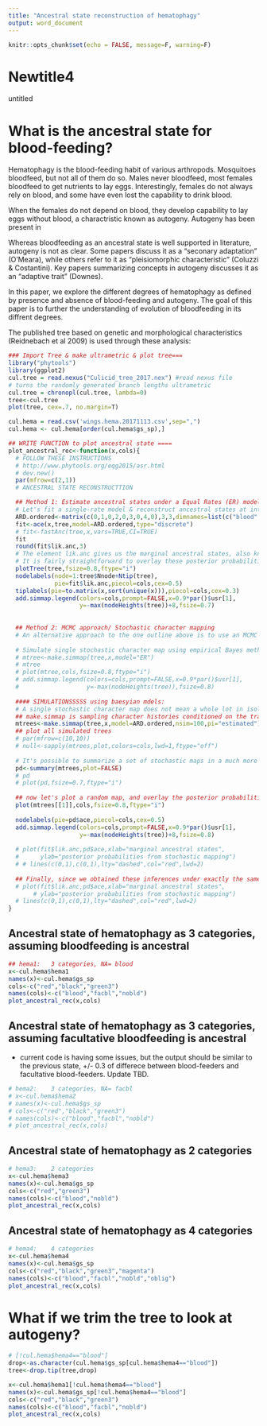 ```yaml
---
title: "Ancestral state reconstruction of hematophagy"
output: word_document
---
```


```r
knitr::opts_chunk$set(echo = FALSE, message=F, warning=F)
```
# Newtitle4
untitled

# What is the ancestral state for blood-feeding?
Hematophagy is the blood-feeding habit of various arthropods. Mosquitoes bloodfeed, but not all of them do so. Males never bloodfeed, most females bloodfeed to get nutrients to lay eggs. Interestingly, females do not always rely on blood, and some have even lost the capability to drink blood. 

When the females do not depend on blood, they develop capability to lay eggs without blood, a charactristic known as autogeny. Autogeny has been present in 

Whereas bloodfeeding as an ancestral state is well supported in literature, autogeny is not as clear. Some papers discuss it as a "seconary adaptation" (O'Meara), while others refer to it as "pleisiomorphic characteristic" (Coluzzi & Costantini).  Key papers summarizing concepts in autogeny discusses it as an "adaptive trait" (Downes).

In this paper, we explore the different degrees of hematophagy as defined by presence and absence of blood-feeding and autogeny. The goal of this paper is to further the understanding of evolution of bloodfeeding in its diffrent degrees. 

The published tree based on genetic and morphological characteristics (Reidnebach et al 2009) is used through these analysis:
```r
### Import Tree & make ultrametric & plot tree===
library("phytools")
library(ggplot2)
cul.tree = read.nexus("Culicid_tree_2017.nex") #read nexus file
# turns the randomly generated branch lengths ultrametric
cul.tree = chronopl(cul.tree, lambda=0)
tree<-cul.tree
plot(tree, cex=.7, no.margin=T)

cul.hema = read.csv('wings.hema.20171113.csv',sep=",")
cul.hema <- cul.hema[order(cul.hema$gs_sp),]

## WRITE FUNCTION to plot ancestral state ==== 
plot_ancestral_rec<-function(x,cols){
  # FOLLOW THESE INSTRUCTIONS
  # http://www.phytools.org/eqg2015/asr.html
  # dev.new()
  par(mfrow=c(2,1))
  # ANCESTRAL STATE RECONSTRUCTTION

  ## Method 1: Estimate ancestral states under a Equal Rates (ER) model
  # Let's fit a single-rate model & reconstruct ancestral states at internal nodes in the tree.
  ARD.ordered<-matrix(c(0,1,0,2,0,3,0,4,0),3,3,dimnames=list(c("blood","facbl","nobld"),c("blood","facbl","nobld")))
  fit<-ace(x,tree,model=ARD.ordered,type="discrete")
  # fit<-fastAnc(tree,x,vars=TRUE,CI=TRUE)
  fit
  round(fit$lik.anc,3)
  # The element lik.anc gives us the marginal ancestral states, also known as the 'empirical Bayesian posterior probabilities.'
  # It is fairly straightforward to overlay these posterior probabilities on the tree:
  plotTree(tree,fsize=0.8,ftype="i")
  nodelabels(node=1:tree$Nnode+Ntip(tree),
             pie=fit$lik.anc,piecol=cols,cex=0.5)
  tiplabels(pie=to.matrix(x,sort(unique(x))),piecol=cols,cex=0.3)
  add.simmap.legend(colors=cols,prompt=FALSE,x=0.9*par()$usr[1], 
                    y=-max(nodeHeights(tree))+8,fsize=0.7)
  
  
  ## Method 2: MCMC approach/ Stochastic character mapping
  # An alternative approach to the one outline above is to use an MCMC approach to sample character histories from their posterior probability distribution. This is called stochastic character mapping (Huelsenbeck et al. 2003). The model is the same but in this case we get a sample of unambiguous histories for our discrete character's evolution on the tree - rather than a probability distribution for the character at nodes.
  
  # Simulate single stochastic character map using empirical Bayes method
  # mtree<-make.simmap(tree,x,model="ER")
  # mtree
  # plot(mtree,cols,fsize=0.8,ftype="i")
  # add.simmap.legend(colors=cols,prompt=FALSE,x=0.9*par()$usr[1],
  #                   y=-max(nodeHeights(tree)),fsize=0.8)
  
  #### SIMULATIONSSSSS using baesyian mdels:
  # A single stochastic character map does not mean a whole lot in isolation - we need to look at the whole distribution from a sample of stochastic maps. This can be a bit overwhelming. The following code generates 100 stochastic character maps from our dataset, which could be plotted but I removed the actual plot and saved the simulation:
  ## make.simmap is sampling character histories conditioned on the transition matrix
  mtrees<-make.simmap(tree,x,model=ARD.ordered,nsim=100,pi="estimated")
  ## plot all simulated trees
  # par(mfrow=c(10,10))
  # null<-sapply(mtrees,plot,colors=cols,lwd=1,ftype="off")
  
  # It's possible to summarize a set of stochastic maps in a much more meaningful way. For instance, we can estimate the number of changes of each type, the proportion of time spent in each state, and the posterior probabilities that each internal node is in each state, under our model. For example:
  pd<-summary(mtrees,plot=FALSE)
  # pd 
  # plot(pd,fsize=0.7,ftype="i")
  
  ## now let's plot a random map, and overlay the posterior probabilities
  plot(mtrees[[1]],cols,fsize=0.8,ftype="i")
  
  nodelabels(pie=pd$ace,piecol=cols,cex=0.5)
  add.simmap.legend(colors=cols,prompt=FALSE,x=0.9*par()$usr[1],
                    y=-max(nodeHeights(tree))+8,fsize=0.8)
  
  # plot(fit$lik.anc,pd$ace,xlab="marginal ancestral states",
  #      ylab="posterior probabilities from stochastic mapping")
  # # lines(c(0,1),c(0,1),lty="dashed",col="red",lwd=2)
  
  ## Finally, since we obtained these inferences under exactly the same model, let's compare the posterior probabilities from stochastic mapping with our marginal ancestral states. In the former case, our probabilities were obtained by sampling from the joint (rather than marginal) probability distribution for the ancestral states.
  # plot(fit$lik.anc,pd$ace,xlab="marginal ancestral states",
       # ylab="posterior probabilities from stochastic mapping")
  # lines(c(0,1),c(0,1),lty="dashed",col="red",lwd=2)
}

``` 

## Ancestral state of hematophagy as 3 categories, assuming bloodfeeding is ancestral

```r
## hema1:	3 categories, NA= blood
x<-cul.hema$hema1
names(x)<-cul.hema$gs_sp
cols<-c("red","black","green3")
names(cols)<-c("blood","facbl","nobld")
plot_ancestral_rec(x,cols)
```

## Ancestral state of hematophagy as 3 categories, assuming facultative bloodfeeding is ancestral
* current code is having some issues, but the output should be similar to the previous state, +/- 0.3 of differece between blood-feeders and facultative blood-feeders. Update TBD.
```r
# hema2:	3 categories, NA= facbl
# x<-cul.hema$hema2
# names(x)<-cul.hema$gs_sp
# cols<-c("red","black","green3")
# names(cols)<-c("blood","facbl","nobld")
# plot_ancestral_rec(x,cols)
```

## Ancestral state of hematophagy as 2 categories
```r
# hema3:	2 categories
x<-cul.hema$hema3
names(x)<-cul.hema$gs_sp
cols<-c("red","green3")
names(cols)<-c("blood","nobld")
plot_ancestral_rec(x,cols)
```

## Ancestral state of hematophagy as 4 categories

```r
# hema4:	4 categories
x<-cul.hema$hema4
names(x)<-cul.hema$gs_sp
cols<-c("red","black","green3","magenta")
names(cols)<-c("blood","facbl","nobld","oblig")
plot_ancestral_rec(x,cols)
```

# What if we trim the tree to look at autogeny?

```r
# [!cul.hema$hema4=="blood"]
drop<-as.character(cul.hema$gs_sp[cul.hema$hema4=="blood"])
tree<-drop.tip(tree,drop)

x<-cul.hema$hema1[!cul.hema$hema4=="blood"]
names(x)<-cul.hema$gs_sp[!cul.hema$hema4=="blood"]
cols<-c("red","black","green3")
names(cols)<-c("blood","facbl","nobld")
plot_ancestral_rec(x,cols)
```


